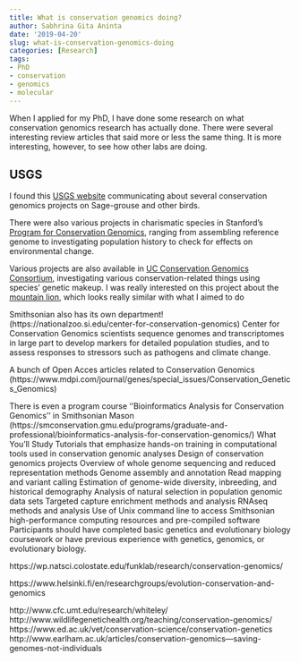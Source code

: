 ```yaml
---
title: What is conservation genomics doing?
author: Sabhrina Gita Aninta
date: '2019-04-20'
slug: what-is-conservation-genomics-doing
categories: [Research]
tags:
- PhD
- conservation
- genomics
- molecular
---
```


When I applied for my PhD, I have done some research on what conservation genomics research has actually done. There were several interesting review articles that said more or less the same thing. It is more interesting, however, to see how other labs are doing.

## USGS

I found this [USGS website](https://www.usgs.gov/centers/fort/science/conservation-genomics?qt-science_center_objects=0#qt-science_center_objects) communicating about several conservation genomics projects on Sage-grouse and other birds.

There were also various projects in charismatic species in Stanford's [Program for Conservation Genomics](https://cehg.stanford.edu/programs/program-conservation-genomics-pcg/pcg-projects), ranging from assembling reference genome to investigating population history to check for effects on environmental change.

Various projects are also available in [UC Conservation Genomics Consortium](https://ucconservationgenomics.eeb.ucla.edu/projects/), investigating various conservation-related things using species' genetic makeup. I was really interested on this project about the [mountain lion](https://ucconservationgenomics.eeb.ucla.edu/projects/mountain-lion/), which looks really similar with what I aimed to do

Smithsonian also has its own department! (https://nationalzoo.si.edu/center-for-conservation-genomics)
Center for Conservation Genomics scientists sequence genomes and transcriptomes in large part to develop markers for detailed population studies, and to assess responses to stressors such as pathogens and climate change.

A bunch of Open Acces articles related to Conservation Genomics (https://www.mdpi.com/journal/genes/special_issues/Conservation_Genetics_Genomics)

There is even a program course ''Bioinformatics Analysis for Conservation Genomics'' in Smithsonian Mason (https://smconservation.gmu.edu/programs/graduate-and-professional/bioinformatics-analysis-for-conservation-genomics/)
What You'll Study
Tutorials that emphasize hands-on training in computational tools used in conservation genomic analyses
Design of conservation genomics projects
Overview of whole genome sequencing and reduced representation methods
Genome assembly and annotation
Read mapping and variant calling
Estimation of genome-wide diversity, inbreeding, and historical demography
Analysis of natural selection in population genomic data sets
Targeted capture enrichment methods and analysis
RNAseq methods and analysis
Use of Unix command line to access Smithsonian high-performance computing resources and pre-compiled software
Participants should have completed basic genetics and evolutionary biology coursework or have previous experience with genetics, genomics, or evolutionary biology.

https://wp.natsci.colostate.edu/funklab/research/conservation-genomics/

https://www.helsinki.fi/en/researchgroups/evolution-conservation-and-genomics

http://www.cfc.umt.edu/research/whiteley/
http://www.wildlifegenetichealth.org/teaching/conservation-genomics/
https://www.ed.ac.uk/vet/conservation-science/conservation-genetics
http://www.earlham.ac.uk/articles/conservation-genomics---saving-genomes-not-individuals
